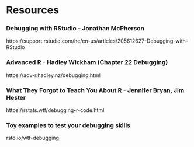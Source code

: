# Resources

### Debugging with RStudio - Jonathan McPherson   
https://support.rstudio.com/hc/en-us/articles/205612627-Debugging-with-RStudio  

### Advanced R - Hadley Wickham (Chapter 22 Debugging) 
https://adv-r.hadley.nz/debugging.html

### What They Forgot to Teach You About R - Jennifer Bryan, Jim Hester
https://rstats.wtf/debugging-r-code.html  

### Toy examples to test your debugging skills
rstd.io/wtf-debugging



